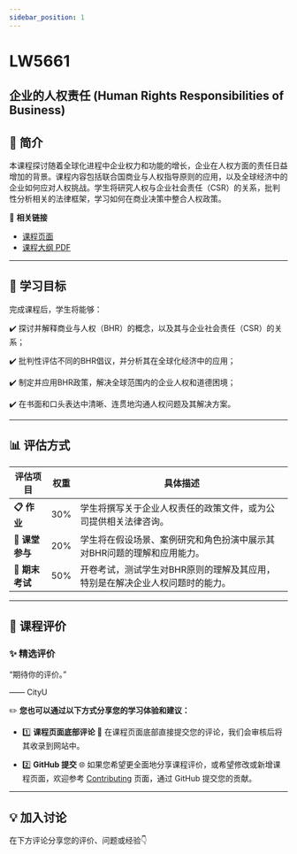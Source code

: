 ```yaml
---
sidebar_position: 1
---
```


# LW5661
## 企业的人权责任 (Human Rights Responsibilities of Business)

## **📘 简介**
本课程探讨随着全球化进程中企业权力和功能的增长，企业在人权方面的责任日益增加的背景。课程内容包括联合国商业与人权指导原则的应用，以及全球经济中的企业如何应对人权挑战。学生将研究人权与企业社会责任（CSR）的关系，批判性分析相关的法律框架，学习如何在商业决策中整合人权政策。

🔗 **相关链接**
- [课程页面](https://www.cityu.edu.hk/catalogue/pg/202425/course/LW5661.htm)
- [课程大纲 PDF](https://www.cityu.edu.hk/catalogue/pg/202425/course/LW5661.pdf)

---

## **🎯 学习目标**

完成课程后，学生将能够：

✔️ 探讨并解释商业与人权（BHR）的概念，以及其与企业社会责任（CSR）的关系；

✔️ 批判性评估不同的BHR倡议，并分析其在全球化经济中的应用；

✔️ 制定并应用BHR政策，解决全球范围内的企业人权和道德困境；

✔️ 在书面和口头表达中清晰、连贯地沟通人权问题及其解决方案。

---

## **📊 评估方式**

| **评估项目**         | **权重** | **具体描述**                                                                                       |
|---------------------|---------|---------------------------------------------------------------------------------------------------|
| **📋 作业**           | 30%     | 学生将撰写关于企业人权责任的政策文件，或为公司提供相关法律咨询。                                  |
| **💬 课堂参与**       | 20%     | 学生将在假设场景、案例研究和角色扮演中展示其对BHR问题的理解和应用能力。                          |
| **📂 期末考试**       | 50%     | 开卷考试，测试学生对BHR原则的理解及其应用，特别是在解决企业人权问题时的能力。                    |

---

## **💬 课程评价**

### ✨ **精选评价**
<div className={commentStyles.commentBox}>
    <p className={commentStyles.commentText}>
        “期待你的评价。”
    </p>
    <p className={commentStyles.commentAuthor}>—— CityU</p>
</div>

✏️ **您也可以通过以下方式分享您的学习体验和建议：**

- 1️⃣ **课程页面底部评论**
💬 在课程页面底部直接提交您的评论，我们会审核后将其收录到网站中。

- 2️⃣ **GitHub 提交**
🌐 如果您希望更全面地分享课程评价，或希望修改或新增课程页面，欢迎参考 [Contributing](/contributing) 页面，通过 GitHub 提交您的贡献。

---

## **💡 加入讨论**

在下方评论分享您的评价、问题或经验👇
<Utterances />
